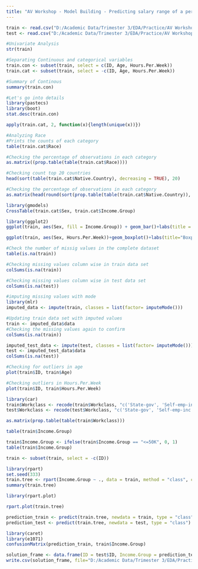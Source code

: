 ---
title: "AV Workshop - Model Building - Predicting salary range of a person"
---
```{r}
train <- read.csv("D:/Academic Data/Trimester 3/EDA/Practice/AV Workshop/train.csv")
test <- read.csv("D:/Academic Data/Trimester 3/EDA/Practice/AV Workshop/test.csv")
```

```{r}
#Univariate Analysis
str(train)
```

```{r}
#Separating Continuous and categorical variables
train.con <- subset(train, select = c(ID, Age, Hours.Per.Week))
train.cat <- subset(train, select = -c(ID, Age, Hours.Per.Week))
```

```{r}
#Summary of Continous
summary(train.con)
```

```{r}
#Let's go into details
library(pastecs)
library(boot)
stat.desc(train.con)
```
```{r}
apply(train.cat, 2, function(x){length(unique(x))})
```
```{r}
#Analyzing Race
#Prints the counts of each category
table(train.cat$Race)
```
```{r}
#Checking the percentage of observations in each category
as.matrix((prop.table(table(train.cat$Race))))
```
```{r}
#Checking count top 20 countries
head(sort(table(train.cat$Native.Country), decreasing = TRUE), 20)
```
```{r}
#Checking the percentage of observations in each category
as.matrix(head(round(sort(prop.table(table(train.cat$Native.Country)), decreasing = TRUE),6),20))
```
```{r}
library(gmodels)
CrossTable(train.cat$Sex, train.cat$Income.Group)
```
```{r}
library(ggplot2)
ggplot(train, aes(Sex, fill = Income.Group)) + geom_bar()+labs(title = "Stacked Bar Chart", x="Sex", y="Count") + theme_bw()
```
```{r}
ggplot(train, aes(Sex, Hours.Per.Week))+geom_boxplot()+labs(title="Boxplot")
```
```{r}
#Check the number of missig values in the complete dataset
table(is.na(train))
```
```{r}
#Checking missing values column wise in train data set
colSums(is.na(train))
```
```{r}
#Checking missing values column wise in test data set
colSums(is.na(test))
```
```{r}
#imputing missing values with mode
library(mlr)
imputed_data <- impute(train, classes = list(factor= imputeMode()))
```

```{r}
#Updating train data set with imputed values
train <- imputed_data$data
#Checking the missing values again to confirm
colSums(is.na(train))
```
```{r}
imputed_test_data <- impute(test, classes = list(factor= imputeMode()))
test <- imputed_test_data$data
colSums(is.na(test))
```
```{r}
#Checking for outliers in age
plot(train$ID, train$Age)
```
```{r}
#Checking outliers in Hours.Per.Week
plot(train$ID, train$Hours.Per.Week)
```
```{r}
library(car)
train$Workclass <- recode(train$Workclass, "c('State-gov', 'Self-emp-inc', 'Federal-gov', 'Without-pay', 'Never-worked')= 'Others'")
test$Workclass <- recode(test$Workclass, "c('State-gov', 'Self-emp-inc', 'Federal-gov', 'Without-pay', 'Never-worked')= 'Others'")
```

```{r}
as.matrix(prop.table(table(train$Workclass)))
```
```{r}
table(train$Income.Group)
```
```{r}
train$Income.Group <- ifelse(train$Income.Group == "<=50K", 0, 1)
table(train$Income.Group)
```
```{r}
train <- subset(train, select = -c(ID))
```
```{r}
library(rpart)
set.seed(333)
train.tree <- rpart(Income.Group ~ ., data = train, method = "class", control = rpart.control(minsplit = 20, minbucket = 100, maxdepth = 10), xval = 5)
summary(train.tree)
```
```{r}
library(rpart.plot)
```
```{r}
rpart.plot(train.tree)
```
```{r}

prediction_train <- predict(train.tree, newdata = train, type = "class")
prediction_test <- predict(train.tree, newdata = test, type = "class")
```

```{r}
library(caret)
library(e1071)
confusionMatrix(prediction_train, train$Income.Group)
```
```{r}
solution_frame <- data.frame(ID = test$ID, Income.Group = prediction_test)
write.csv(solution_frame, file="D:/Academic Data/Trimester 3/EDA/Practice/AV Workshop/final_solution.csv")
```




